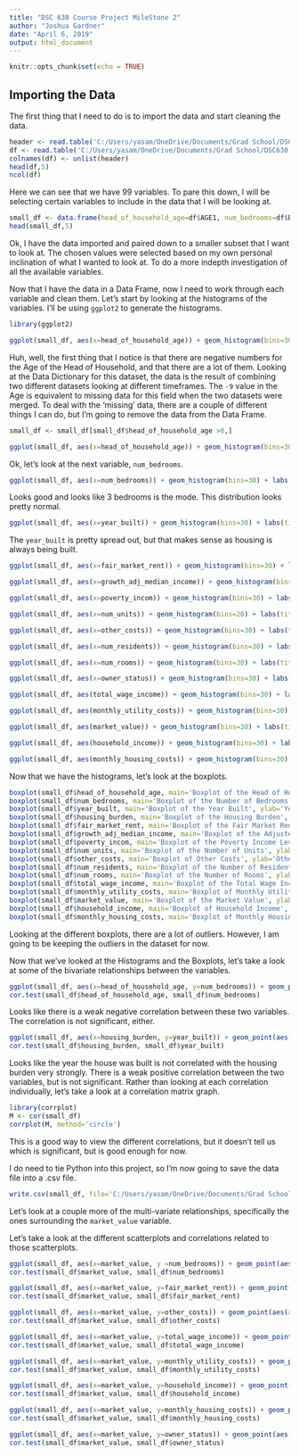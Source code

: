 ```yaml
---
title: "DSC 630 Course Project MileStone 2"
author: "Joshua Gardner"
date: "April 6, 2019"
output: html_document
---
```


```r
knitr::opts_chunk$set(echo = TRUE)
```

## Importing the Data

The first thing that I need to do is to import the data and start cleaning the data.

```r
header <- read.table('C:/Users/yasam/OneDrive/Documents/Grad School/DSC630 Predictive Analytics/Final Project/hads2013n_ASCII/thads2013n.txt', nrows=1, header=F, sep=',', stringsAsFactors=F)
df <- read.table('C:/Users/yasam/OneDrive/Documents/Grad School/DSC630 Predictive Analytics/Final Project/hads2013n_ASCII/thads2013n.txt', skip=2, header=F, sep=',')
colnames(df) <- unlist(header)
head(df,5)
ncol(df)
```

Here we can see that we have 99 variables. To pare this down, I will be selecting certain variables to include in the data that I will be looking at.

```r
small_df <- data.frame(head_of_household_age=df$AGE1, num_bedrooms=df$BEDRMS, year_built=df$BUILT, housing_burden=df$BURDEN, fair_market_rent=df$FMR,  growth_adj_median_income=df$GLMED, poverty_incom=df$IPOV, num_units=df$NUNITS, other_costs=df$OTHERCOST, num_residents=df$PER, num_rooms=df$ROOMS, owner_status=df$TENURE, total_wage_income=df$TOTSAL, monthly_utility_costs=df$UTILITY, vacancy_status=df$VACANCY, market_value=df$VALUE, household_income=df$ZINC2, monthly_housing_costs=df$ZSMHC)
head(small_df,5)
```

Ok, I have the data imported and paired down to a smaller subset that I want to look at. The chosen values were selected based on my own personal inclination of what I wanted to look at. To do a more indepth investigation of all the available variables.

Now that I have the data in a Data Frame, now I need to work through each variable and clean them. Let's start by looking at the histograms of the variables. I'll be using `ggplot2` to generate the histograms.

```r
library(ggplot2)
```

```r
ggplot(small_df, aes(x=head_of_household_age)) + geom_histogram(bins=30) + labs(title='Histogram of the Head of Household Age', x='Head of Household Age')
```

Huh, well, the first thing that I notice is that there are negative numbers for the Age of the Head of Household, and that there are a lot of them. Looking at the Data Dictionary for this dataset, the data is the result of combining two different datasets looking at different timeframes. The `-9` value in the Age is equivalent to missing data for this field when the two datasets were merged. To deal with the 'missing' data, there are a couple of different things I can do, but I'm going to remove the data from the Data Frame.

```r
small_df <- small_df[small_df$head_of_household_age >0,]
```
```r
ggplot(small_df, aes(x=head_of_household_age)) + geom_histogram(bins=30) + labs(title='Histogram of the Head of Household Age', x='Head of Household Age')
```

Ok, let's look at the next variable, `num_bedrooms`.

```r
ggplot(small_df, aes(x=num_bedrooms)) + geom_histogram(bins=30) + labs(title='Histogram of the Number of Bedrooms', x='Number of Bedrooms')
```

Looks good and looks like 3 bedrooms is the mode. This distribution looks pretty normal.

```r
ggplot(small_df, aes(x=year_built)) + geom_histogram(bins=30) + labs(title='Histogram of the Year Built', x='Year Built')
```

The `year_built` is pretty spread out, but that makes sense as housing is always being built.

```r
ggplot(small_df, aes(x=fair_market_rent)) + geom_histogram(bins=30) + labs(title='Histogram of the Fair Market Rent Price', x='Fair Market Rent Price')

ggplot(small_df, aes(x=growth_adj_median_income)) + geom_histogram(bins=30) + labs(title='Histogram of the Adjusted Growth for Median Income', x='Adjusted Growth for Median Income')

ggplot(small_df, aes(x=poverty_incom)) + geom_histogram(bins=30) + labs(title='Histogram of Poverty Income Levels', x='Poverty Income Level')

ggplot(small_df, aes(x=num_units)) + geom_histogram(bins=20) + labs(title='Histogram of the Number of Units', x='Number of Units')

ggplot(small_df, aes(x=other_costs)) + geom_histogram(bins=30) + labs(title='Histogram of Other Cost Amounts', x='Other Cost Amounts')

ggplot(small_df, aes(x=num_residents)) + geom_histogram(bins=30) + labs(title='Histogram of the Number of Residents', x='Number of Residents')

ggplot(small_df, aes(x=num_rooms)) + geom_histogram(bins=30) + labs(title='Histogram of the Number of Rooms', x='Number of Rooms')

ggplot(small_df, aes(x=owner_status)) + geom_histogram(bins=30) + labs(title='Histogram of the Owner Status', x='Owner Stats')

ggplot(small_df, aes(total_wage_income)) + geom_histogram(bins=30) + labs(title='Histogram of the Total Wage Income', x='Total Wage Income')

ggplot(small_df, aes(monthly_utility_costs)) + geom_histogram(bins=30) + labs(title='Histogram of the Monthy Utility Costs', x='Monthly Utility Costs')

ggplot(small_df, aes(market_value)) + geom_histogram(bins=30) + labs(title='Histogram of the Market Value', x='Market Value')

ggplot(small_df, aes(household_income)) + geom_histogram(bins=30) + labs(title='Histogram of the Household Income', x='Household Income')

ggplot(small_df, aes(monthly_housing_costs)) + geom_histogram(bins=30) + labs(title='Histogram of the Monthly Housing Costs', x='Monthly Housing Costs')
```

Now that we have the histograms, let's look at the boxplots.

```r
boxplot(small_df$head_of_household_age, main='Boxplot of the Head of Household Age', ylab='Age')
boxplot(small_df$num_bedrooms, main='Boxplot of the Number of Bedrooms', ylab='Number of Bedrooms')
boxplot(small_df$year_built, main='Boxplot of the Year Built', ylab='Year')
boxplot(small_df$housing_burden, main='Boxplot of the Housing Burden', ylab='Burden')
boxplot(small_df$fair_market_rent, main='Boxplot of the Fair Market Rent Price', ylab='Price')
boxplot(small_df$growth_adj_median_income, main='Boxplot of the Adjusted Growth Median Income', ylab='Adjusted Income')
boxplot(small_df$poverty_incom, main='Boxplot of the Poverty Income Level', ylab='Poverty Level')
boxplot(small_df$num_units, main='Boxplot of the Number of Units', ylab='Units')
boxplot(small_df$other_costs, main='Boxplot of Other Costs', ylab='Other Costs')
boxplot(small_df$num_residents, main='Boxplot of the Number of Residents', ylab='Residents')
boxplot(small_df$num_rooms, main='Boxplot of the Number of Rooms', ylab='Rooms')
boxplot(small_df$total_wage_income, main='Boxplot of the Total Wage Income', ylab='Wage')
boxplot(small_df$monthly_utility_costs, main='Boxplot of Monthly Utility Costs', ylab='Costs')
boxplot(small_df$market_value, main='Boxplot of the Market Value', ylab='Value')
boxplot(small_df$household_income, main='Boxplot of Household Income', ylab='Income')
boxplot(small_df$monthly_housing_costs, main='Boxplot of Monthly Housing Costs', ylab='Costs')
```

Looking at the different boxplots, there are a lot of outliers. However, I am going to be keeping the outliers in the dataset for now.

Now that we've looked at the Histograms and the Boxplots, let's take a look at some of the bivariate relationships between the variables.

```r
ggplot(small_df, aes(x=head_of_household_age, y=num_bedrooms)) + geom_point(aes(alpha=.1)) + geom_jitter() + labs(title='Scatterplot of Household Age vs Number of Bedrooms', x='Head of Household Age', y='Number of Bedrooms')
cor.test(small_df$head_of_household_age, small_df$num_bedrooms)
```

Looks like there is a weak negative correlation between these two variables. The correlation is not significant, either.

```r
ggplot(small_df, aes(x=housing_burden, y=year_built)) + geom_point(aes(alpha=.1)) + geom_jitter() + labs(title='Scatterplot of Housing Burden vs Year Built', x='Housing Burden', y='Year Built')
cor.test(small_df$housing_burden, small_df$year_built)
```

Looks like the year the house was built is not correlated with the housing burden very strongly. There is a weak positive correlation between the two variables, but is not significant. Rather than looking at each correlation individually, let's take a look at a correlation matrix graph.

```r
library(corrplot)
M <- cor(small_df)
corrplot(M, method='circle')
```

This is a good way to view the different correlations, but it doesn't tell us which is significant, but is good enough for now.

I do need to tie Python into this project, so I'm now going to save the data file into a .csv file.

```r
write.csv(small_df, file='C:/Users/yasam/OneDrive/Documents/Grad School/DSC630 Predictive Analytics/Final Project/hads2013n_ASCII/housing.csv', row.names=F)
```

Let's look at a couple more of the multi-variate relationships, specifically the ones surrounding the `market_value` variable.

Let's take a look at the different scatterplots and correlations related to those scatterplots.

```r
ggplot(small_df, aes(x=market_value, y =num_bedrooms)) + geom_point(aes(alpha=.05)) + labs(title="Marker Value vs. Num Bedrooms", x="Market Value", y='Bedrooms') + geom_jitter()
cor.test(small_df$market_value, small_df$num_bedrooms)

ggplot(small_df, aes(x=market_value, y=fair_market_rent)) + geom_point(aes(alpha=.05)) + labs(title='Market Value vs Fair Market Rent', x='Market Value', y='Fair Market Rent')
cor.test(small_df$market_value, small_df$fair_market_rent)

ggplot(small_df, aes(x=market_value, y=other_costs)) + geom_point(aes(alpha=.05)) + labs(title='Market Value vs Other Costs', x='Market Value', y='Other Costs')
cor.test(small_df$market_value, small_df$other_costs)

ggplot(small_df, aes(x=market_value, y=total_wage_income)) + geom_point(aes(alpha=.05)) + labs(title='Market Value vs Total Wage Income', x='Market Value', y='Total Wage Income')
cor.test(small_df$market_value, small_df$total_wage_income)

ggplot(small_df, aes(x=market_value, y=monthly_utility_costs)) + geom_point(aes(alpha=.05)) + labs(title='Market Value vs Monthly Utility Costs', x='Market Value', y='Monthly Utility Costs')
cor.test(small_df$market_value, small_df$monthly_utility_costs)

ggplot(small_df, aes(x=market_value, y=household_income)) + geom_point(aes(alpha=.05)) + labs(title='Market Value vs Household Income', x='Market Value', y='Household Income')
cor.test(small_df$market_value, small_df$household_income)

ggplot(small_df, aes(x=market_value, y=monthly_housing_costs)) + geom_point(aes(alpha=.05)) + labs(title='Market Value vs Monthly Housing Costs', x='Market Value', y='Monthly Housing Costs')
cor.test(small_df$market_value, small_df$monthly_housing_costs)

ggplot(small_df, aes(x=market_value, y=owner_status)) + geom_point(aes(alpha=.05)) + labs(title='Market Value vs Owner Status', x='Market Value', y='Owner Status, 1="Owner", 2="Renter"') + geom_jitter()
cor.test(small_df$market_value, small_df$owner_status)
```